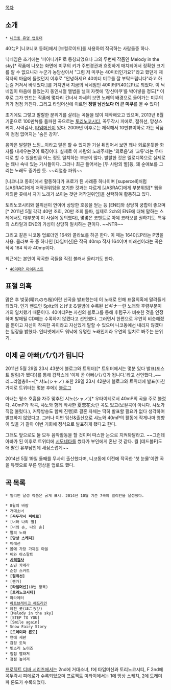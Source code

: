 [[목차]]

== 소개 ==
 * [[니코동 유명 업로더]]

40㍍P
[니코니코 동화]에서 [보컬로이드]를 사용하여 작곡하는 사람들중 하나.

닉네임은 초기에는 '피아니카P'로 통칭되었으나 그의 두번째 작품인 Melody in the sky[* 작품에 나오는 화면에 미쿠의 키가 주변경관과 흐릿하게 매치되어서 정확한 크기를 알 수 없으니까 누군가 농담삼아서 "그럼 저 미쿠는 40미터인가요?"라고 했던게 제작자의 마음에 들었던지 이후로 "안녕하세요 40미터 미쿠를 잘 부탁드립니다"라고 하는걸 거쳐서 바뀌었다.]를 거치면서 지금의 닉네임인 40미터P(40㍍P)로 되었다.
이 닉네임이 마음에 들었는지 동인시절 앨범을 낼때 자켓에 '장신미쿠'를 박아넣을 정도[* 이후로 그가 만드는 작품에 몇다리 건너서 자세히 보면 노래의 배경으로 들어가는 미쿠의 키가 점점 커진다. 그리고 타임머신에 이르면 '''정말 남산보다 더 큰 미쿠'''를 볼 수 있다]

초기에도 그렇고 발랄한 분위기를 살리는 곡들을 많이 제작해오고 있으며, 2013년 8월 기준으로 100만뷰를 돌파한 곡으로는 [[토리노코시티]], 꼭두각시 피에로, 절취선, 망상스케치, 시력검사, [[타임머신]]이 있다. 2009년 이후로는 제작해서 10만뷰이하로 가는 작품이 점점 없어지는 '숨은 강자'.

음악은 발랄한 느낌...이라고 말은 할 수 있지만 기실 뒤집어서 보면 꽤나 외로운듯한 화자를 내세우는것이 특징이다. 실제로 이 사람의 노래주제는 '외로움'과 '교류'라는 두마디로 할 수 있을만큼 어느 정도 일치하는 부분이 많다. 발랄한 것은 멜로디쪽으로 실제로는 꽤나 속내 있는 가사들이다. 그러나 최근 들어서는 [두 사람의 별]등, 꽤 순애보를 그리는 노래도 증가한 듯. ~~리얼충 파워~~

[니코니코 동화]에서 활동하다가 프로가 된 사례중 하나이며 [supercell]처럼 [JASRAC]에게 저작권위임을 포기한 것과는 다르게 [JASRAC]에게 부분위임[* 웹을 제외한 곳에서 자기 노래가 쓰이는 것만 저작권위임]을 선택하여 활동하고 있다. 

토리노코시티와 절취선이 연이어 상당한 호응을 얻는 등 [ENE]와 상당히 궁합이 좋으며[* 2011년 5월 각각 40만 조회, 20만 조회 돌파, 실제로 2ch의 ENE에 대해 말하는 스레에서도 대부분이 이 사실에 동의했다], 몇몇은 코멘트로 아예 코라보를 권하기도. 특유의 스타일과 ENE의 가성이 상당히 일치하는 편이다. ~~NTR~~

그리고 같은 니코동 업로더인 164와 콜라보를 하곤 한다. 이 때는 1640㍍P라는 P명을 사용. 콜라보 곡 중 하나인 [타임머신]은 작곡 40mp 작사 164이며 미래선이라는 곡은 작곡 164 작사 40mp이다.

최근에는 본인이 작곡한 곡들을 직접 불러서 올리기도 한다.
 
 * [http://www.nicovideo.jp/mylist/7975931 40미터P 마이리스트]

== 표절 의혹 ==
맑은 후 벚꽃(晴れのち桜)이란 신곡을 발표했는데 이 노래로 인해 표절의혹에 말려들게 되었다. 인기 밴드인 Spitz의 とげまる앨범에 수록된 ビギナー란 노래와 후렴부분이 거의 일치했기 때문이다. 40미터P는 자신의 블로그를 통해 후렴구가 비슷한 것을 인정하며 발매될 CD에는 수록하지 않겠다고 선언했다. 그러면서 한편으로 우연히 비슷해졌을 뿐이고 자신이 작곡한 곡이라고 자신있게 말할 수 있으며 니코동에선 내리지 않겠다는 입장을 밝혔다. 인터넷에서도 워낙에 유명한 노래인지라 우연의 일치로 봐주는 분위기.

== 이제 곧 아빠(パパ)가 됩니다 ==
2011년 5월 29일 23시 43분에 블로그와 트위터)[* 트위터에서는 몇분 있다 발표(포스트 알림)가 됐다)]를 통해 갑작스레 '이제 곧 아빠(パパ)가 됩니다.'라고 선언했다..~~리...리얼충!!~~[* 샤노(シャノ) 또한 29일 23시 42분에 블로그와 트위터에 발표(마찬가지로 트위터는 몇분 후에)] [http://40meter.blog125.fc2.com/blog-entry-154.html 블로그] 

아내는 평소 호흡을 자주 맞추던 샤노(シャノ)[* 우타이테로서 40mP의 곡을 주로 불렀다. 40mP가 작곡, 샤노와 함께 작사한 夏恋花火란 곡도 있고(보컬곡이 아니다. 샤노가 직접 불렀다.), 커뮤방송도 함께 진행]로 결혼 자체는 딱히 발표할 필요가 없다 생각하여 발표하지 않았다고. 그러나 이번 임신&출산으로 샤노와 40mP의 활동에 작게나마 영향이 있을 거 같아 이번 기회에 정식으로 발표하게 됐다고 한다.

그래도 앞으로도 둘 모두 음악활동을 할 것이며 따스한 눈으로 지켜봐달라고. ~~그런데 아빠가 된 이후로 트위터에 [[시모네타]]를 썼다가 부인에게 혼난 것 같다. 뭘 [데드볼P]도 애 딸린 유부남인데 새삼스럽게~~

2014년 5월 19일 둘째를 무사히 출산했다며, 니코동에 이전에 작곡한 '첫 눈물'이란 곡을 듀엣으로 부른 영상을 업로드 했다.

== 곡 목록 ==
 * 밀리언 달성 작품은 굵게 표시. 2014년 10월 기준 7곡이 밀리언을 달성했다.

 * 8월의 바람
 * 거대소녀
 * '''[꼭두각시 피에로]'''
 * [너와 나의 별]
 * [너의 손, 나의 손]
 * 말의 노래
 * '''[망상 스케치]'''
 * 미래선
 * 봄에 가장 가까운 마을
 * 비와 아스팔트
 * '''[[시력검사]]'''
 * 소년 카메라
 * 순정 스커트
 * '''[절취선]'''
 * [젠가]
 * '''[타임머신]'''(8번 항목)
 * '''[토리노코시티]'''
 * 파라메터
 * [[하트브레이크 헤드라인]]
 * 헤진 곳(ほころび)
 * [Melody in the sky]
 * [STEP TO YOU]
 * [Smile again]
 * Snow Fairy Story
 * '''[도레미파 론도]'''
 * 연애 재판
 * 감정 도둑
 * 빗소리 노이즈
 * 점점 빨라져
 * 점점 높아져

[[프로젝트 디바 시리즈]]에서는 2nd에 거대소녀, f에 타임머신과 토리노코시티, F 2nd에 꼭두각시 피에로가 수록되었으며 프로젝트 미라이에서는 1에 망상 스케치, 2에 도레미파 론도가 수록되었다.

